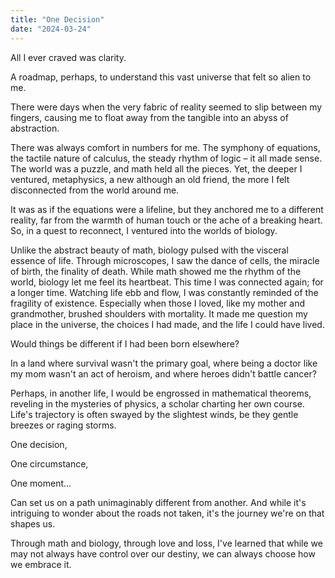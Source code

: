```yaml
---
title: "One Decision"
date: "2024-03-24"
---
```


All I ever craved was clarity.

A roadmap, perhaps, to understand this vast universe that felt so alien to me. 

There were days when the very fabric of reality seemed to slip between my fingers, causing me to float away from the tangible into an abyss of abstraction.  

There was always comfort in numbers for me. The symphony of equations, the tactile nature of calculus, the steady rhythm of logic – it all made sense. The world was a puzzle, and math held all the pieces. Yet, the deeper I ventured, metaphysics, a new although an old friend, the more I felt disconnected from the world around me. 

It was as if the equations were a lifeline, but they anchored me to a different reality, far from the warmth of human touch or the ache of a breaking heart.  So, in a quest to reconnect, I ventured into the worlds of biology. 

Unlike the abstract beauty of math, biology pulsed with the visceral essence of life. Through microscopes, I saw the dance of cells, the miracle of birth, the finality of death. While math showed me the rhythm of the world, biology let me feel its heartbeat. This time I was connected again; for a longer time. Watching life ebb and flow, I was constantly reminded of the fragility of existence. Especially when those I loved, like my mother and grandmother, brushed shoulders with mortality. It made me question my place in the universe, the choices I had made, and the life I could have lived.  

Would things be different if I had been born elsewhere? 

In a land where survival wasn't the primary goal, where being a doctor like my mom wasn't an act of heroism, and where heroes didn't battle cancer? 

Perhaps, in another life, I would be engrossed in mathematical theorems, reveling in the mysteries of physics, a scholar charting her own course.  Life's trajectory is often swayed by the slightest winds, be they gentle breezes or raging storms. 

One decision, 

One circumstance, 

One moment...

Can set us on a path unimaginably different from another. And while it's intriguing to wonder about the roads not taken, it's the journey we're on that shapes us. 

Through math and biology, through love and loss, I've learned that while we may not always have control over our destiny, we can always choose how we embrace it.